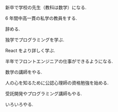 新卒で学校の先生（教科は数学）になる.

6 年間中高一貫の私学の教員をする.

辞める.

独学でプログラミングを学ぶ.

React をより詳しく学ぶ.

半年でフロントエンジニアの仕事ができるようになる.

数学の講師をやる.

人の心を知るために公認心理師の資格勉強を始める.

受託開発やプログラミング講師もやる.

いろいろやる.
